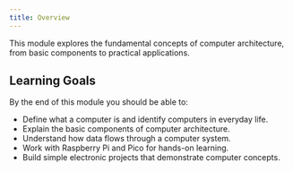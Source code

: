 ```yaml
---
title: Overview
---
```


This module explores the fundamental concepts of computer architecture, from basic components to practical applications.

## Learning Goals

By the end of this module you should be able to:

- Define what a computer is and identify computers in everyday life.
- Explain the basic components of computer architecture.
- Understand how data flows through a computer system.
- Work with Raspberry Pi and Pico for hands-on learning.
- Build simple electronic projects that demonstrate computer concepts.